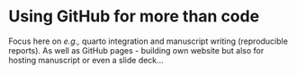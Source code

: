 # Using GitHub for more than code 

Focus here on *e.g.,* quarto integration and manuscript writing (reproducible reports). As well as GitHub pages - building own website but also for hosting manuscript or even a slide deck...